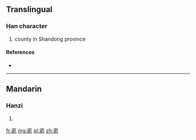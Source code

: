 ==Translingual==

===Han character===
{{Han char|rn=46|rad=山|as=09|sn=12|four=|canj=山人一弓 (UOMN), X山人一弓 (XUOMN)}}

# county in Shandong province

====References====
* {{Han ref|kx=0316.381|hdz=10787.210|uh=5D5B|ud=23899}}

----

==Mandarin==

===Hanzi===
{{cmn-hanzi|pin=[[yú]] ([[yu2]])|wg=yü<sup>2</sup>}}

# {{defn|lang=cmn|sort=山09}}

[[fr:嵛]]
[[mg:嵛]]
[[pl:嵛]]
[[zh:嵛]]